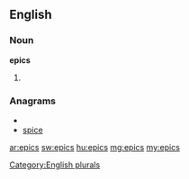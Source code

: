 ==English==

===Noun===
'''epics'''

# {{plural of|[[epic]]}}

===Anagrams===
* {{alphagram|ceips}}
* [[spice#English|spice]]


[[Category:English plurals]]

[[ar:epics]]
[[sw:epics]]
[[hu:epics]]
[[mg:epics]]
[[my:epics]]